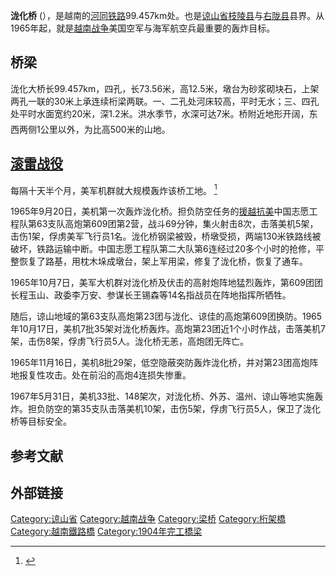 {{Infobox military conflict
| conflict    = 泷化桥
| partof      = [[越南战争|越南战争]]
| image       =  
| caption     =  
| date        =  
| place       = {{coord|21|33|32.58|N|106|29|42.79|E|type:landmark|display=inline,title}}<br>位于越南[[谅山省|谅山省]]枝陵县与右陇县交界处
| result      =  
| combatant1  = {{flagicon|United States}} [[美国|美国]]
| combatant2  = {{flagicon|Vietnam}} [[越南民主共和国|越南民主共和国]]
| strength1   = 
| strength2   = 
| casualties1 =  
| casualties2 =  
| campaignbox = 
}}

'''泷化桥''' ({{vie|v=Cầu Sông Hòa|hn=梂泷化}}），是越南的[[河同铁路|河同铁路]]99.457km处。也是[[谅山省|谅山省]][[枝陵县|枝陵县]]与[[右陇县|右陇县]]县界。从1965年起，就是[[越南战争|越南战争]]美国空军与海军航空兵最重要的轰炸目标。 

==桥梁==
泷化大桥长99.457km，四孔，长73.56米，高12.5米，墩台为砂浆砌块石，上架两孔一联的30米上承连续桁梁两联。一、二孔处河床较高，平时无水；三、四孔处平时水面宽约20米，深1.2米。洪水季节，水深可达7米。桥附近地形开阔，东西两侧1公里以外，为比高500米的山地。 
==[[滚雷战役|滚雷战役]]==
每隔十天半个月，美军机群就大规模轰炸该桥工地。 <ref>{{cite book|author=黄继平|title=越南克太线上的军旅生活|publisher=广西民族出版社|date=2007年1月|isbn=978-7-5363-5252-0}}</ref> 

1965年9月20日，美机第一次轰炸泷化桥。担负防空任务的[[援越抗美|援越抗美]]中国志愿工程队第63支队高炮第609团第2营，战斗69分钟，集火射击8次，击落美机5架，击伤1架，俘虏美军飞行员1名。泷化桥钢梁被毁，桥墩受损，两端130米铁路线被破坏，铁路运输中断。中国志愿工程队第二大队第6连经过20多个小时的抢修，平整恢复了路基，用枕木垛成墩台，架上军用梁，修复了泷化桥，恢复了通车。

1965年10月7日，美军大机群对泷化桥及伏击的高射炮阵地猛烈轰炸，第609团团长程玉山、政委李万安、参谋长王锡森等14名指战员在阵地指挥所牺牲。

随后，谅山地域的第63支队高炮第23团与泷化、谅佳的高炮第609团换防。1965年10月17日，美机7批35架对泷化桥轰炸。高炮第23团近1个小时作战，击落美机7架，击伤8架，俘虏飞行员5人。泷化桥无恙，高炮团无阵亡。

1965年11月16日，美机8批29架，低空隐蔽突防轰炸泷化桥，并对第23团高炮阵地报复性攻击。处在前沿的高炮4连损失惨重。

1967年5月31日，美机33批、148架次，对泷化桥、外苏、温州、谅山等地实施轰炸。担负防空的第35支队击落美机10架，击伤5架，俘虏飞行员5人，保卫了泷化桥等目标安全。

==参考文献==
{{reflist}}
 

==外部链接== 


[[Category:谅山省|Category:谅山省]]
[[Category:越南战争|Category:越南战争]]
[[Category:梁桥|Category:梁桥]]
[[Category:桁架橋|Category:桁架橋]]
[[Category:越南鐵路橋|Category:越南鐵路橋]]
[[Category:1904年完工橋梁|Category:1904年完工橋梁]]